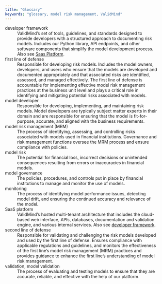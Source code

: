 ```yaml
---
title: "Glossary"
keywords: "glossary, model risk management, ValidMind"
---
```


developer framework <span id="developer-framework">
: ValidMind's set of tools, guidelines, and standards designed to provide developers with a structured approach to documenting risk models. Includes our Python library, API endpoints, and other software components that simplify the model development process. Also see [Saas Platform](#saas-platform).

first line of defense
: Responsible for developing risk models. Includes the model owners, developers, and users who ensure that the models are developed and documented appropriately and that associated risks are identified, assessed, and managed effectively. The first line of defense is accountable for implementing effective model risk management practices at the business unit level and plays a critical role in identifying and mitigating potential risks associated with models.

model developer
: Responsible for developing, implementing, and maintaining risk models. Model developers are typically subject matter experts in their domain and are responsible for ensuring that the model is fit-for-purpose, accurate, and aligned with the business requirements.

model risk management (MRM)
: The process of identifying, assessing, and controlling risks associated with models used in financial institutions. Governance and risk management functions oversee the MRM process and ensure compliance with policies. 

model risk
: The potential for financial loss, incorrect decisions or unintended consequences resulting from errors or inaccuracies in financial models.

model governance
: The policies, procedures, and controls put in place by financial institutions to manage and monitor the use of models.

monitoring
: The process of identifying model performance issues, detecting model drift, and ensuring the continued accuracy and relevance of the model.

SaaS platform <span id="saas-platform">
: ValidMind's hosted multi-tenant architecture that includes the cloud-based web interface, APIs, databases, documentation and validation engine, and various internal services. Also see [developer framework](#developer-framework).

second line of defense
: Responsible for validating and challenging the risk models developed and used by the first line of defense. Ensures compliance with applicable regulations and guidelines, and  monitors the effectiveness of the first line's model risk management (MRM) practices and provides guidance  to enhance the first line's understanding of model risk management.

validation, model validation 
: The process of evaluating and testing models to ensure that they are accurate, reliable, and effective with the help of our  platform.
